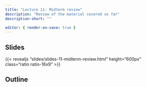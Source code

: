 ```yaml
---
title: "Lecture 11: Midterm review"
description: "Review of the material covered so far"
description-short: "" 

editor: { render-on-save: true }
---
```


## Slides

{{< revealjs "slides/slides-11-midterm-review.html" height="600px" class="ratio ratio-16x9" >}}


## Outline
